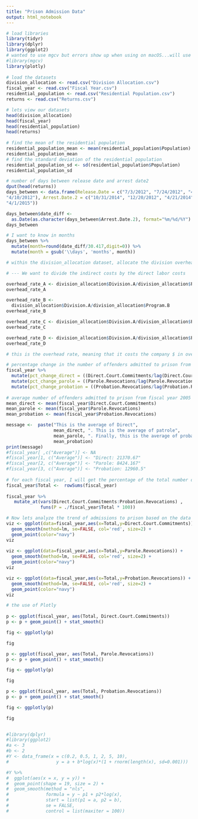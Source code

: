 ```yaml
---
title: "Prison Admission Data"
output: html_notebook
---
```

 
```r
# load libraries
library(tidyr)
library(dplyr)
library(ggplot2)
# wanted to use mgcv but errors show up when using on macOS...will use the library for future projects with Windows.  
#library(mgcv)
library(plotly)
 
# load the datasets
division_allocation <- read.csv("Division Allocation.csv")
fiscal_year <- read.csv("Fiscal Year.csv")
residential_population <- read.csv("Residential Population.csv")
returns <- read.csv("Returns.csv")

# lets view our datasets
head(division_allocation)
head(fiscal_year)
head(residential_population)
head(returns)
 
# find the mean of the residential population 
residential_population_mean <- mean(residential_population$Population)
residential_population_mean
# find the standard deviation of the residential population
residential_population_sd <- sd(residential_population$Population)
residential_population_sd

# number of days between release date and arrest date2
dput(head(returns)) 
days_between <- data.frame(Release.Date = c("7/3/2012", "7/24/2012", "4/3/2012", 
"4/10/2012"), Arrest.Date.2 = c("10/31/2014", "12/20/2012", "4/21/2014", 
"4/1/2015"))

days_between$date_diff <-
  as.Date(as.character(days_between$Arrest.Date.2), format="%m/%d/%Y") -as.Date(as.character(days_between$Release.Date), format="%m/%d/%Y")
days_between 

# I want to know in months
days_between %>%
  mutate(month=round(date_diff/30.417,digit=0)) %>%
  mutate(month = gsub('\\days', 'months', month))

# within the division_allocation dataset, allocate the division overhead among the various programs within the division

# --- We want to divide the indirect costs by the direct labor costs

overhead_rate_A <- division_allocation$Division.A/division_allocation$Program.A
overhead_rate_A

overhead_rate_B <- 
  division_allocation$Division.A/division_allocation$Program.B
overhead_rate_B

overhead_rate_C <- division_allocation$Division.A/division_allocation$Program.C
overhead_rate_C

overhead_rate_D <- division_allocation$Division.A/division_allocation$Program.D
overhead_rate_D

# this is the overhead rate, meaning that it costs the company $ in overhead costs for every dollar in direct labor expenses.

# percentage change in the number of offenders admitted to prison from fiscal year 2005 to fiscal year 2010
fiscal_year %>% 
  mutate(pct_change_direct = ((Direct.Court.Commitments/lag(Direct.Court.Commitments) - 1) * 100)) %>%
  mutate(pct_change_parole = ((Parole.Revocations/lag(Parole.Revocations) - 1) * 100)) %>%
  mutate(pct_change_probation = ((Probation.Revocations/lag(Probation.Revocations) - 1) * 100))
 
# average number of offenders admitted to prison from fiscal year 2005 to fiscal year 2010
mean_direct <- mean(fiscal_year$Direct.Court.Commitments) 
mean_parole <- mean(fiscal_year$Parole.Revocations) 
mean_probation <- mean(fiscal_year$Probation.Revocations) 

message <-  paste("This is the average of Direct", 
                  mean_direct, ". This is the average of patrole", 
                  mean_parole, ". Finally, this is the average of probation", 
                  mean_probation) 
print(message)
#fiscal_year[ ,c("Average")] <- NA
#fiscal_year[1, c("Average")] <- "Direct: 21370.67" 
#fiscal_year[2, c("Average")] <- "Parole: 8424.167" 
#fiscal_year[3, c("Average")] <- "Probation: 12960.5" 
 
# for each fiscal year, I will get the percentage of the total number of offenders admitted to prison from each admission category 
fiscal_year$Total <-  rowSums(fiscal_year)
 
fiscal_year %>%
   mutate_at(vars(Direct.Court.Commitments:Probation.Revocations) , 
             funs(P = ./fiscal_year$Total * 100))

# Now lets analyze the trend of admissions to prison based on the data presented in the prison admission data in plots 
viz <- ggplot(data=fiscal_year,aes(x=Total,y=Direct.Court.Commitments)) +
  geom_smooth(method=lm, se=FALSE, col='red', size=2) + 
  geom_point(color="navy")  
viz
 
viz <- ggplot(data=fiscal_year,aes(x=Total,y=Parole.Revocations)) +
  geom_smooth(method=lm, se=FALSE, col='red', size=2) + 
  geom_point(color="navy")  
viz

viz <- ggplot(data=fiscal_year,aes(x=Total,y=Probation.Revocations)) +
  geom_smooth(method=lm, se=FALSE, col='red', size=2) + 
  geom_point(color="navy")  
viz

# the use of Plotly
 
p <- ggplot(fiscal_year, aes(Total, Direct.Court.Commitments))
p <- p + geom_point() + stat_smooth()

fig <- ggplotly(p)

fig

p <- ggplot(fiscal_year, aes(Total, Parole.Revocations))
p <- p + geom_point() + stat_smooth()

fig <- ggplotly(p)

fig

p <- ggplot(fiscal_year, aes(Total, Probation.Revocations))
p <- p + geom_point() + stat_smooth()

fig <- ggplotly(p)

fig

 
#library(dplyr)
#library(ggplot2)
#a <- 3
#b <- 2
#Y <- data_frame(x = c(0.2, 0.5, 1, 2, 5, 10),
#                  y = a + b*log(x)*(1 + rnorm(length(x), sd=0.001)))

#Y %>%
#  ggplot(aes(x = x, y = y)) +
#  geom_point(shape = 19, size = 2) +
#  geom_smooth(method = "nls",
#              formula = y ~ p1 + p2*log(x),
#              start = list(p1 = a, p2 = b),
#              se = FALSE,
#              control = list(maxiter = 100))
 
 

```
 

